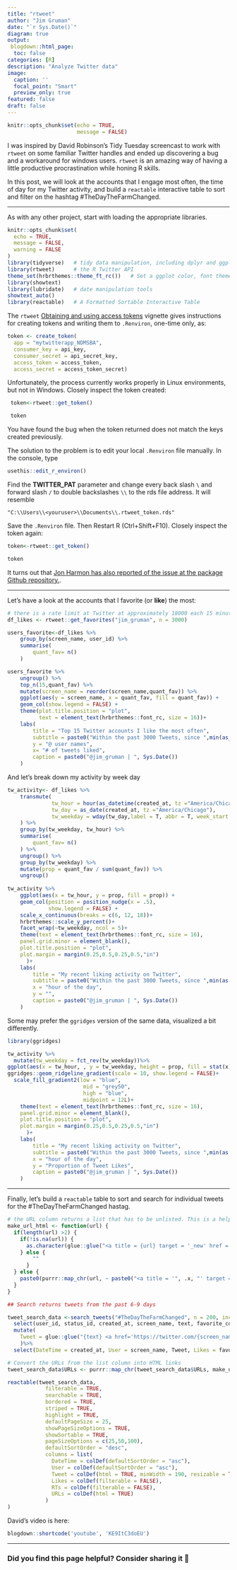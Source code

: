 ```yaml
---
title: "rtweet"
author: "Jim Gruman"
date: "`r Sys.Date()`"
diagram: true
output: 
 blogdown::html_page:
  toc: false
categories: [R]
description: "Analyze Twitter data" 
image: 
  caption: ''
  focal_point: "Smart"
  preview_only: true
featured: false
draft: false
---
```


```r
knitr::opts_chunk$set(echo = TRUE,
                      message = FALSE)
```

I was inspired by David Robinson's Tidy Tuesday screencast to work with `rtweet` on some familiar Twitter handles and ended up discovering a bug and a workaround for windows users. `rtweet` is an amazing way of having a little productive procrastination while honing R skills. 

In this post, we will look at the accounts that I engage most often, the time of day for my Twitter activity, and build a `reactable` interactive table to sort and filter on the hashtag #TheDayTheFarmChanged. 

----



As with any other project, start with loading the appropriate libraries.

```r
knitr::opts_chunk$set(
  echo = TRUE,
  message = FALSE,
  warning = FALSE
)
library(tidyverse)   # tidy data manipulation, including dplyr and ggplot
library(rtweet)      # the R Twitter API
theme_set(hrbrthemes::theme_ft_rc())   # Set a ggplot color, font theme
library(showtext)   
library(lubridate)   # date manipulation tools
showtext_auto()
library(reactable)   # A Formatted Sortable Interactive Table 
```

The `rtweet` [Obtaining and using access tokens](http://rtweet.info/articles/auth.html) vignette gives instructions for creating tokens and writing them to `.Renviron`, one-time only, as:

```r
token <- create_token(
  app = "mytwitterapp_NDMSBA",
  consumer_key = api_key,
  consumer_secret = api_secret_key,
  access_token = access_token,
  access_secret = access_token_secret)
```
Unfortunately, the process currently works properly in Linux environments, but not in Windows. Closely inspect the token created:

```r
 token<-rtweet::get_token()

 token
```

You have found the bug when the token returned does not match the keys created previously.

The solution to the problem is to edit your local `.Renviron` file manually. In the console, type

```r
usethis::edit_r_environ()
```

Find the **TWITTER_PAT** parameter and change every back slash `\` and forward slash `/` to double backslashes `\\` to the rds file address.  It will resemble

`"C:\\Users\\<youruser>\\Documents\\.rtweet_token.rds"`

Save the `.Renviron` file.  Then Restart R (Ctrl+Shift+F10). Closely inspect the token again:

```r
token<-rtweet::get_token()

token
```
It turns out that [Jon Harmon has also reported of the issue at the package Github repository.](https://github.com/ropensci/rtweet/issues/380). 

----

Let's have a look at the accounts that I favorite (or **like**) the most:

```r
# there is a rate limit at Twitter at approximately 18000 each 15 minutes
df_likes <- rtweet::get_favorites("jim_gruman", n = 3000)
```

```r
users_favorite<-df_likes %>% 
    group_by(screen_name, user_id) %>%
    summarise(
        quant_fav= n()
    )

users_favorite %>%
    ungroup() %>%
    top_n(15,quant_fav) %>%
    mutate(screen_name = reorder(screen_name,quant_fav)) %>%
    ggplot(aes(y = screen_name, x = quant_fav, fill = quant_fav)) + 
    geom_col(show.legend = FALSE) +
    theme(plot.title.position = "plot",
          text = element_text(hrbrthemes::font_rc, size = 16))+
    labs(
        title = "Top 15 Twitter accounts I like the most often",
        subtitle = paste0("Within the past 3000 Tweets, since ",min(as_date(df_likes$created_at,  tz ="America/Chicago"))),
        y = "@ user names",
        x= "# of tweets liked",
        caption = paste0("@jim_gruman | ", Sys.Date())
    )

```

And let's break down my activity by week day

```r
tw_activity<- df_likes %>% 
    transmute(
              tw_hour = hour(as_datetime(created_at, tz ="America/Chicago")),
              tw_day = as_date(created_at, tz ="America/Chicago"),
              tw_weekday = wday(tw_day,label = T, abbr = T, week_start = 1)
    ) %>%
    group_by(tw_weekday, tw_hour) %>%
    summarise(
        quant_fav= n()
    ) %>% 
    ungroup() %>% 
    group_by(tw_weekday) %>% 
    mutate(prop = quant_fav / sum(quant_fav)) %>% 
    ungroup()
  
tw_activity %>%
    ggplot(aes(x = tw_hour, y = prop, fill = prop)) + 
    geom_col(position = position_nudge(x = .5),
             show.legend = FALSE) +
    scale_x_continuous(breaks = c(6, 12, 18))+
    hrbrthemes::scale_y_percent()+
    facet_wrap(~tw_weekday, ncol = 5)+
    theme(text = element_text(hrbrthemes::font_rc, size = 16),
    panel.grid.minor = element_blank(),
    plot.title.position = "plot",
    plot.margin = margin(0.25,0.5,0.25,0.5,"in")
      )+
    labs(
        title = "My recent liking activity on Twitter",
        subtitle = paste0("Within the past 3000 Tweets, since ",min(as.Date(df_likes$created_at, tz = "America/Chicago"))),
        x = "hour of the day",
        y = "",
        caption = paste0("@jim_gruman | ", Sys.Date())
    )

```

Some may prefer the `ggridges` version of the same data, visualized a bit differently.

```r
library(ggridges)

tw_activity %>%
  mutate(tw_weekday = fct_rev(tw_weekday))%>%
ggplot(aes(x = tw_hour, , y = tw_weekday, height = prop, fill = stat(x)))+
ggridges::geom_ridgeline_gradient(scale = 10, show.legend = FALSE)+
  scale_fill_gradient2(low = "blue",
                        mid = "grey50",
                        high = "blue",
                        midpoint = 12L)+
    theme(text = element_text(hrbrthemes::font_rc, size = 16),
    panel.grid.minor = element_blank(),
    plot.title.position = "plot",
    plot.margin = margin(0.25,0.5,0.25,0.5,"in")
      )+
    labs(
        title = "My recent liking activity on Twitter",
        subtitle = paste0("Within the past 3000 Tweets, since ",min(as.Date(df_likes$created_at, tz = "America/Chicago"))),
        x = "hour of the day",
        y = "Proportion of Tweet Likes",
        caption = paste0("@jim_gruman | ", Sys.Date())
    )

```

----

Finally, let's build a `reactable` table to sort and search for individual tweets for the #TheDayTheFarmChanged hastag.

```r
# the URL column returns a list that has to be unlisted. This is a helper function
make_url_html <- function(url) {
  if(length(url) >2) {
    if(!is.na(url)) {
      as.character(glue::glue("<a title = {url} target = '_new' href = '{url}'>{url}</a>") )
    } else {
        ""
      }
  } else {
    paste0(purrr::map_chr(url, ~ paste0("<a title = '", .x, "' target = '_new' href = '", .x, "</a>", collapse = ", ")), collapse = ", ")
  }
}

## Search returns tweets from the past 6-9 days

tweet_search_data <-search_tweets("#TheDayTheFarmChanged", n = 200, include_rts = FALSE)  %>%
  select(user_id, status_id, created_at, screen_name, text, favorite_count, retweet_count, urls_expanded_url) %>%
  mutate(
    Tweet = glue::glue("{text} <a href='https://twitter.com/{screen_name}/status/{status_id}'>>> </a>") 
    )%>%
  select(DateTime = created_at, User = screen_name, Tweet, Likes = favorite_count, RTs = retweet_count, URLs = urls_expanded_url)

# Convert the URLs from the list column into HTML links
tweet_search_data$URLs <- purrr::map_chr(tweet_search_data$URLs, make_url_html)

reactable(tweet_search_data,
            filterable = TRUE,
            searchable = TRUE,
            bordered = TRUE,
            striped = TRUE,
            highlight = TRUE,
            defaultPageSize = 25, 
            showPageSizeOptions = TRUE,
            showSortable = TRUE,
            pageSizeOptions = c(25,50,100),
            defaultSortOrder = "desc",
            columns = list(
              DateTime = colDef(defaultSortOrder = "asc"),
              User = colDef(defaultSortOrder = "asc"),
              Tweet = colDef(html = TRUE, minWidth = 190, resizable = TRUE),
              Likes = colDef(filterable = FALSE),
              RTs = colDef(filterable = FALSE),
              URLs = colDef(html = TRUE)
            )
)

```

David's video is here:

```r
blogdown::shortcode('youtube', 'KE9ItC3doEU')
```

----

### Did you find this page helpful? Consider sharing it 🙌

